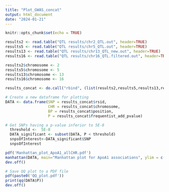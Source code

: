 ```yaml
---
title: "Plot_GWAS_concat"
output: html_document
date: "2024-01-21"
---
```


```r
knitr::opts_chunk$set(echo = TRUE)
```


```r
results2 <- read.table("QTL results/chr2_QTL.out", header=TRUE)
results5 <- read.table("QTL results/chr5_QTL.out", header=TRUE)
results13 <- read.table("QTL results/chr13_QTL_new.out", header=TRUE)
results16 <- read.table("QTL results/chr16_QTL.filtered.out", header=TRUE)
```

```r
results2$chromosome <- 2
results5$chromosome <- 5
results13$chromosome <- 13
results16$chromosome <- 16

results_concat <- do.call("rbind", (list(results2,results5,results13,results16)))
```

```r
# Create a new dataframe for plotting
DATA <- data.frame(SNP = results_concat$rsid,
                   CHR = results_concat$chromosome,
                   BP = results_concat$position,
                   P = results_concat$frequentist_add_pvalue)
```

```r
# Get SNPs having a p-value inferior to 5E-8
  threshold <-  5E-8
  DATA_significant <- subset(DATA, P < threshold)
  snpsOfInterest<-DATA_significant$SNP
  snpsOfInterest
```

```r
pdf('Manhattan_plot_ApoA1_allCHR.pdf')
manhattan(DATA, main="Manhattan plot for ApoA1 associations", ylim = c(0, 15), cex = 0.6, cex.axis = 0.9, col = c("blue4", "orange3"),suggestiveline=F, highlight = snpsOfInterest, annotatePval = threshold, annotateTop = FALSE)
dev.off()
```
```r
# Save QQ plot to a PDF file
pdf(paste0('QQ_plot.pdf'))
print(qq(DATA$P))
dev.off()
```
